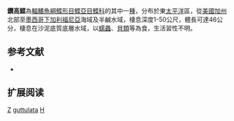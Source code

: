 {{Speciesbox
| genus = Hypsopsetta
| species = guttulata
| status = LC
| status_system = IUCN3.1
| authority = [[Girard|Girard]], 1856
| synonyms = *''Pleuronichthys guttulatus, Girard, 1856''
*''Pleuronichthys guttulata, Girard, 1856''
*''Parophrys ayresii, Günther, 1862''
}}

'''鑽高鰈'''為[[輻鰭魚綱|輻鰭魚綱]][[鰈形目|鰈形目]][[鰈亞目|鰈亞目]][[鰈科|鰈科]]的其中一[[種|種]]，分布於東[[太平洋|太平洋]]區，從[[美國|美國]][[加州|加州]]北部至[[墨西哥|墨西哥]][[下加利福尼亞|下加利福尼亞]]海域及半鹹水域，棲息深度1-50公尺，體長可達46公分，棲息在沙泥底質底層水域，以[[蠕蟲|蠕蟲]]、[[貝類|貝類]]等為食，生活習性不明。

==参考文献==
*{{FishBase_species|genus=Hypsopsetta|species=guttulata|year=2014|month=3}}

== 扩展阅读 ==
{{refbegin}}
{{wikispecies-inline|Hypsopsetta guttulata|鑽高鰈}}
{{refend}}
{{Taxonbar|from=Q3234885}}

[[Category:IUCN红色名录无危物种|Z]]
[[Category:高鰈屬|guttulata]]
[[Category:1856年描述的魚類|H]]


{{魚類小作品}}